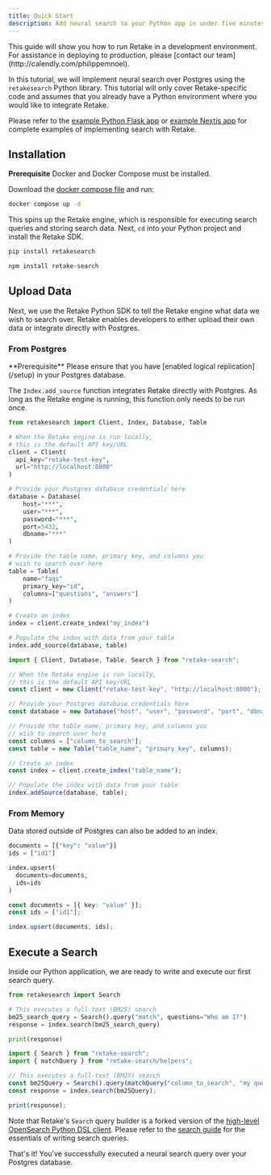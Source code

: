```yaml
---
title: Quick Start
description: Add neural search to your Python app in under five minutes
---
```


<Note>
  This guide will show you how to run Retake in a development environment. For
  assistance in deploying to production, please [contact our
  team](http://calendly.com/philippemnoel).
</Note>

In this tutorial, we will implement neural search over Postgres using the `retakesearch` Python library.
This tutorial will only cover Retake-specific code and assumes that you already have a Python environment
where you would like to integrate Retake.

Please refer to the
[example Python Flask app](https://github.com/getretake/search/tree/dev/examples/flask) or
[example Nextjs app](https://github.com/getretake/search/tree/dev/examples/nextjs)
for complete examples of implementing search with Retake.

## Installation

<Info>**Prerequisite** Docker and Docker Compose must be installed.</Info>

Download the [docker compose file](https://raw.githubusercontent.com/getretake/retake/main/docker-compose.yml) and run:

```bash
docker compose up -d
```

This spins up the Retake engine, which is responsible for executing search queries and storing search data.
Next, `cd` into your Python project and install the Retake SDK.

<CodeGroup>

```bash Python
pip install retakesearch
```

```bash Typescript
npm install retake-search
```

</CodeGroup>

## Upload Data

Next, we use the Retake Python SDK to tell the Retake engine what data we wish to search over. Retake enables
developers to either upload their own data or integrate directly with Postgres.

### From Postgres

<Info>
  **Prerequisite** Please ensure that you have [enabled logical
  replication](/setup) in your Postgres database.
</Info>

The `Index.add_source` function integrates Retake directly with Postgres. As long as the Retake engine is running, this
function only needs to be run once.

<CodeGroup>

```python Python
from retakesearch import Client, Index, Database, Table

# When the Retake engine is run locally,
# this is the default API key/URL
client = Client(
  api_key="retake-test-key",
  url="http://localhost:8000"
)

# Provide your Postgres database credentials here
database = Database(
    host="***",
    user="***",
    password="***",
    port=5432,
    dbname="***"
)

# Provide the table name, primary key, and columns you
# wish to search over here
table = Table(
    name="faqs"
    primary_key="id",
    columns=["questions", "answers"]
)

# Create an index
index = client.create_index("my_index")

# Populate the index with data from your table
index.add_source(database, table)
```

```typescript Typescript
import { Client, Database, Table, Search } from "retake-search";

// When the Retake engine is run locally,
// this is the default API key/URL
const client = new Client("retake-test-key", "http://localhost:8000");

// Provide your Postgres database credentials here
const database = new Database("host", "user", "password", "port", "dbname");

// Provide the table name, primary key, and columns you
// wish to search over here
const columns = ["column_to_search"];
const table = new Table("table_name", "primary_key", columns);

// Create an index
const index = client.create_index("table_name");

// Populate the index with data from your table
index.addSource(database, table);
```

</CodeGroup>

### From Memory

Data stored outside of Postgres can also be added to an index.

<CodeGroup>

```python Python
documents = [{"key": "value"}]
ids = ["id1"]

index.upsert(
  documents=documents,
  ids=ids
)
```

```typescript Typescript
const documents = [{ key: "value" }];
const ids = ["id1"];

index.upsert(documents, ids);
```

</CodeGroup>

## Execute a Search

Inside our Python application, we are ready to write and execute our first search query.

<CodeGroup>

```python Python
from retakesearch import Search

# This executes a full-text (BM25) search
bm25_search_query = Search().query("match", questions="Who am I?")
response = index.search(bm25_search_query)

print(response)
```

```typescript Typescript
import { Search } from "retake-search";
import { matchQuery } from "retake-search/helpers";

// This executes a full-text (BM25) search
const bm25Query = Search().query(matchQuery("column_to_search", "my query"));
const response = index.search(bm25Query);

print(response);
```

</CodeGroup>

Note that Retake's `Search` query builder is a forked version of the
[high-level OpenSearch Python DSL client](https://opensearch.org/docs/latest/clients/python-high-level).
Please refer to the [search guide]() for the essentials of writing search queries.

That's it! You've successfully executed a neural search query over your Postgres database.
